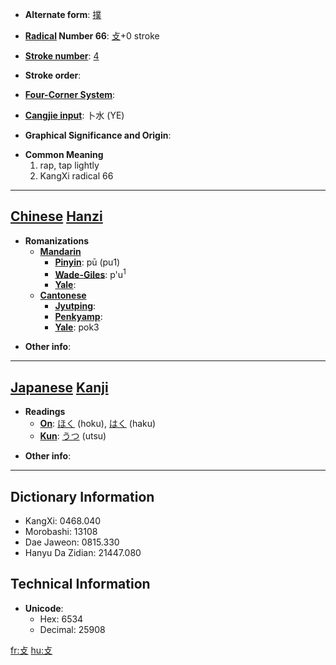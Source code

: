 * '''Alternate form''': [[撲]]

* '''[[Wiktionary:Chinese radical index| Radical]] Number 66''': [[Wiktionary:Chinese radical index 攴|攴]]+0 stroke

* '''[[Wiktionary:Chinese total strokes index|Stroke number]]''': [[Wiktionary:Chinese total strokes index 4|4]]

* '''Stroke order''': 

* '''[[Wiktionary:Chinese four corner index|Four-Corner System]]''': 

* '''[[Wiktionary:Chinese Cangjie index|Cangjie input]]''': 卜水 (YE)

* '''Graphical Significance and Origin''': 

* '''Common Meaning'''
*#rap, tap lightly
*# KangXi radical 66


----

== [[Chinese]] [[Hanzi]] ==

* '''Romanizations'''
** '''[[Mandarin]]'''
*** '''[[Pinyin]]''': pū (pu1)
*** '''[[Wade-Giles]]''': p'u<sup>1</sup>
*** '''[[Yale]]''': 
** '''[[Cantonese]]'''
*** '''[[Jyutping]]''':
*** '''[[Penkyamp]]''': 
*** '''[[Yale]]''': pok3

* '''Other info''': 

----

== [[Japanese]] [[Kanji]] ==

* '''Readings'''
** '''[[On]]''': [[ほく]] (hoku), [[はく]] (haku)
** '''[[Kun]]''': [[うつ]] (utsu)

* '''Other info''':  

----

== Dictionary Information ==

* KangXi: 0468.040
* Morobashi: 13108
* Dae Jaweon: 0815.330
* Hanyu Da Zidian: 21447.080

== Technical Information ==

* '''Unicode''':
** Hex: 6534
** Decimal: 25908

[[fr:攴]]
[[hu:攴]]